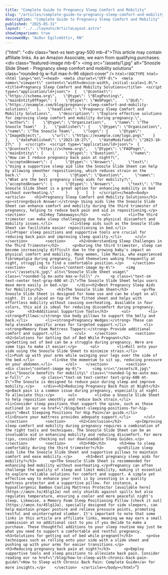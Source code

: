 ```yaml
---
title: "Complete Guide to Pregnancy Sleep Comfort and Mobility"
slug: "/articles/complete-guide-to-pregnancy-sleep-comfort-and-mobility"
description: "Complete Guide to Pregnancy Sleep Comfort and Mobility"
published: "2025-05-31"
layout: "../../layouts/ArticleLayout.astro"
showComparison: true
reviewedBy: "Auður Egilsdóttir, RN"
---
```

{"html": "<div class=\"text-xs text-gray-500 mb-4\">This article may contain affiliate links. As an Amazon Associate, we earn from qualifying purchases.</div><div class=\"featured-image mb-6\">   <img src=\"/assets/1.jpg\" alt=\"Snoozle Slide Sheet - Pregnancy sleep comfort and mobility solutions\" class=\"rounded-lg w-full max-h-96 object-cover\" />  </div>```html<!DOCTYPE html><html lang=\"en\"><head>  <meta charset=\"UTF-8\">  <meta name=\"viewport\" content=\"width=device-width, initial-scale=1.0\">  <title>Pregnancy Sleep Comfort and Mobility Solutions</title>  <script type=\"application/ld+json\">  {   \"@context\": \"https://schema.org\",   \"@type\": \"BlogPosting\",   \"mainEntityOfPage\": {    \"@type\": \"WebPage\",    \"@id\": \"https://example.com/blog/pregnancy-sleep-comfort-and-mobility-solutions\"   },   \"headline\": \"Pregnancy Sleep Comfort and Mobility Solutions\",   \"description\": \"Explore effective solutions for improving sleep comfort and mobility during pregnancy.\",   \"author\": {    \"@type\": \"Organization\",    \"name\": \"The Snoozle Team\"   },   \"publisher\": {    \"@type\": \"Organization\",    \"name\": \"The Snoozle Team\",    \"logo\": {     \"@type\": \"ImageObject\",     \"url\": \"https://example.com/logo.png\"    }   },   \"datePublished\": \"2023-10-27\",   \"dateModified\": \"2023-10-27\"  }  </script>  <script type=\"application/ld+json\">  {   \"@context\": \"https://schema.org\",   \"@type\": \"FAQPage\",   \"mainEntity\": [    {     \"@type\": \"Question\",     \"name\": \"How can I reduce pregnancy back pain at night?\",     \"acceptedAnswer\": {      \"@type\": \"Answer\",      \"text\": \"Using a supportive sleep aid like the Snoozle Slide Sheet can help by allowing smoother repositioning, which reduces strain on the back.\"     }    },    {     \"@type\": \"Question\",     \"name\": \"What are the best pregnancy sleep aids for mobility?\",     \"acceptedAnswer\": {      \"@type\": \"Answer\",      \"text\": \"The Snoozle Slide Sheet is a great option for enhancing mobility in bed without overheating.\"     }    }   ]  }  </script></head><body>  <article>    <h1>Pregnancy Sleep Comfort and Mobility Solutions</h1>        <p><strong>Quick Answer:</strong> Using aids like the Snoozle Slide Sheet can enhance comfort and mobility during the third trimester of pregnancy, helping to reduce back pain and aid in repositioning.</p>        <section>      <h2>Key Takeaways</h2>      <ul>        <li>The third trimester can make sleep challenging due to physical discomfort and mobility issues.</li>        <li>Sleep aids such as the Snoozle Slide Sheet can facilitate easier repositioning in bed.</li>        <li>Proper sleep positions and supportive tools are crucial for reducing back pain and improving sleep quality.</li>      </ul>    </section>        <section>      <h2>Understanding Sleep Challenges in the Third Trimester</h2>      <p>During the third trimester, sleep can become increasingly difficult due to the growing baby's impact on physical comfort and mobility. Many women, like Maria, who experienced fibromyalgia during pregnancy, find themselves waking frequently at night, struggling to find a comfortable position.</p>    </section>        <section>      <div class=\"content-image my-6\">     <img src=\"/assets/4.jpg\" alt=\"Snoozle Slide Sheet usage\" class=\"rounded-lg mx-auto max-w-full\" />     <p class=\"text-sm text-center text-gray-600 mt-2\">The Snoozle Slide Sheet helps users move more easily in bed.</p>    </div><h2>Best Pregnancy Sleep Aids for Mobility</h2>      <h3>The Snoozle Slide Sheet</h3>      <p>The Snoozle Slide Sheet is designed for home use and can be slept on all night. It is placed on top of the fitted sheet and helps with effortless mobility without causing overheating. Available in four colors, this aid is ideal for reducing discomfort during pregnancy.</p>      <h3>Additional Supportive Tools</h3>      <ul>        <li><strong>Pillows:</strong> Use body pillows to support the belly and back.</li>        <li><strong>Pregnancy Wedges:</strong> These can help elevate specific areas for targeted support.</li>        <li><strong>Memory Foam Mattress Toppers:</strong> Provide additional comfort and support.</li>      </ul>    </section>        <section>      <h2>Solutions for Getting Out of Bed While Pregnant</h2>      <p>Getting out of bed can be a struggle during pregnancy. Here are some tips to make it easier:</p>      <ol>        <li>Roll onto your side using the Snoozle Slide Sheet to minimize strain.</li>        <li>Push up with your arms while swinging your legs over the side of the bed.</li>        <li>Use the momentum to sit up, reducing pressure on your abdomen.</li>      </ol>    </section>        <section>      <div class=\"content-image my-6\">     <img src=\"/assets/8.jpg\" alt=\"Snoozle benefits for mobility\" class=\"rounded-lg mx-auto max-w-full\" />     <p class=\"text-sm text-center text-gray-600 mt-2\">The Snoozle is designed to reduce pain during sleep and improve mobility.</p>    </div><h2>Reducing Pregnancy Back Pain at Night</h2>      <p>Back pain is a common issue during pregnancy, especially at night. To alleviate this:</p>      <ul>        <li>Use a Snoozle Slide Sheet to help reposition smoothly and reduce back strain.</li>        <li>Consider sleep positions that support the spine, such as those outlined in our <a href=\"/blog/best-sleeping-positions-for-hip-pain\">Best Sleeping Positions for Hip Pain</a> guide.</li>        <li>Ensure your mattress provides adequate support.</li>      </ul>    </section>        <section>      <h2>Conclusion</h2>      <p>Improving sleep comfort and mobility during pregnancy requires a combination of the right tools and techniques. The Snoozle Slide Sheet can be an invaluable aid in enhancing mobility and reducing discomfort. For more tips, consider checking out our downloadable Sleep Guides.</p>    </section>        <section>      <h3>FAQ</h3>      <h3>How to sleep comfortably during the third trimester?</h3>      <p>Utilize sleep aids like the Snoozle Slide Sheet and supportive pillows to maintain comfort and ease mobility.</p>      <h3>Best pregnancy sleep aids for mobility?</h3>      <p>The Snoozle Slide Sheet is recommended for enhancing bed mobility without overheating.</p>Pregnancy can often challenge the quality of sleep and limit mobility, making it essential to explore reliable solutions for comfort and support. A simple yet effective way to enhance your rest is by investing in a quality mattress protector and a supportive pillow. For instance, a hypoallergenic Bamboo Cooling Mattress Protector [available here](https://amzn.to/45lg1Ja) not only shields against spills but also regulates temperature, ensuring a cooler and more peaceful night's sleep. Likewise, a Memory Foam Sleep Positioning Pillow [check it out](https://amzn.to/45lg1Ja), specially designed for side sleepers, can help maintain proper posture and relieve pressure points, promoting restful and uninterrupted slumber. It's important to note that some links in this article are affiliate links, meaning we may earn a small commission at no additional cost to you if you decide to make a purchase. These thoughtful additions to your sleep routine may just be what you need to support a comfortable and restful pregnancy.      <h3>Solutions for getting out of bed while pregnant?</h3>      <p>Use techniques such as rolling onto your side with a slide sheet and pushing up with your arms for easier transitions.</p>      <h3>Reducing pregnancy back pain at night?</h3>      <p>Employ supportive tools and sleep positions to alleviate back pain. Consider reading our <a href=\"/blog/how-to-sleep-with-chronic-back-pain-guide\">How to Sleep with Chronic Back Pain: Complete Guide</a> for more insights.</p>    </section>  </article></body></html>```"}